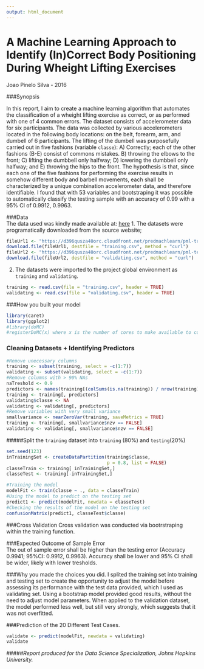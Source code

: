 ```yaml
---
output: html_document
---
```

A Machine Learning Approach to Identify (In)Correct Body Positioning During Wheight Lifting Exercises         
===
Joao Pinelo Silva - 2016

###Synopsis

In this report, I aim to create a machine learning algorithm that automates the classification of a wheight lifting exercise as correct, or as performed with one of 4 common errors. The dataset consists of accelerometer data for six participants. The data was collected by various accelerometers located in the following body locations: on the belt, forearm, arm, and dumbell of 6 participants. The lifting of the dumbell was purposefully carried out in five fashions (variable `classe`): A) Correctly; each of the other fashions (B-E) consist of commons mistakes. B) throwing the elbows to the front; C) lifting the dumbbell only halfway; D) lowering the dumbbell only halfway; and E) throwing the hips to the front. The hypothesis is that, since each one of the five fashions for performing the exercise results in somehow different body and barbell movements, each shall be characterized by a unique combination accelerometer data, and therefore identifiable. I found that with 53 variables and bootstraping it was possible to automatically classify the testing sample with an accuracy of 0.99 with a 95% CI of 0.9912, 0.9963.


###Data       
The data used was kindly made available at: [here](http://groupware.les.inf.puc-rio.br/har)
 1. The datasets were programatically downloaded from the source website;     
```r
fileUrl1 <- "https://d396qusza40orc.cloudfront.net/predmachlearn/pml-training.csv"
download.file(fileUrl1, destfile = "training.csv", method = "curl")
fileUrl2 <- "https://d396qusza40orc.cloudfront.net/predmachlearn/pml-testing.csv"
download.file(fileUrl2, destfile = "validating.csv", method = "curl")
```
 2. The datasets were imported to the project global environment as `training` and `validating`.    
```r
training <- read.csv(file = "training.csv", header = TRUE)
validating <- read.csv(file = "validating.csv", header = TRUE)
```


###How you built your model
```r
library(caret)
library(ggplot2)
#library(doMC)
#registerDoMC(x) where x is the number of cores to make available to computation
```
### Cleaning Datasets + Identifying Predictors
```r
#Remove unecessary columns
training <- subset(training, select = -c(1:7))
validating <- subset(validating, select = -c(1:7))
#Remove columns with > 90% NAs
naTreshold <- 0.9
predictors <- names(training[(colSums(is.na(training)) / nrow(training)) < naTreshold])
training <- training[, predictors]
validating$classe <- NA
validating <- validating[, predictors]
#Remove variables with very small variance
smallvariance <- nearZeroVar(training, saveMetrics = TRUE)
training <- training[, smallvariance$nzv == FALSE]
validating <- validating[, smallvariance$nzv == FALSE]
```

#####Split the `training` dataset into `training` (80%) and `testing`(20%)
```r
set.seed(123)
inTrainingSet <- createDataPartition(training$classe,
                                     p = 0.8, list = FALSE)
classeTrain <- training[ inTrainingSet,]
classeTest <- training[-inTrainingSet,]

#Training the model
modelFit <- train(classe ~ ., data = classeTrain)
#Using the model to predict on the testing set
predict1 <- predict(modelFit, newdata = classeTest)
#Checking the results of the model on the testing set
confusionMatrix(predict1, classeTest$classe)
```



###Cross Validation
Cross validation was conducted via bootrstraping within the training function.


###Expected Outcome of Sample Error   
The out of sample error shall be higher than the testing error (Accuracy 0.9941; 95%CI: 0.9912, 0.9963). Accuracy shall be lower and 95% CI shall be wider, likely with lower tresholds.

###Why you made the choices you did.
I splited the training set into training and testing set to create the opportunity to adjust the model before assessing its performance with the test data provided, which I used as validating set.
Using a bootstrap model provided good results, without the need to adjust model parameters. When applied to the validation dataset, the model performed less well, but still very strongly, which suggests that it was not overfitted.


###Prediction of the 20 Different Test Cases.
```r
validate <- predict(modelFit, newdata = validating)
validate
```


#####*Report produced for the Data Science Specialization, Johns Hopkins University.*
